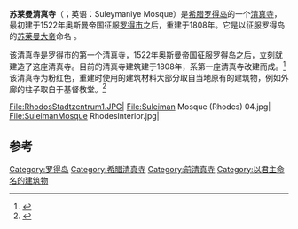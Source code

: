 {{Infobox religious building
|building_name=苏莱曼清真寺
|image=Suleiman mosque Rhodes.jpg
|location=[[希腊|希腊]][[罗得岛|罗得岛]]
|coordinates={{Coord|36|26|40|N|28|13|27|E|display=inline}}
|religious_affiliation=[[伊斯兰教|伊斯兰教]]
|state=[[希腊|希腊]]
|province=[[南爱琴|南爱琴]]
|district=罗得
|cercle=
|municipality=[[罗得市|罗得市]]
|consecration_year=
|status=博物馆<ref>{{cite web|title=Suleymaniye Mosque|url=http://www.rhodesguide.org/suleymaniye-mosque/|website=http://www.rhodesguide.org/|accessdate=2014-07-26|quote=Today, the mosque serves as a museum and can be visited on specific days.|archive-date=2016-03-20|archive-url=https://web.archive.org/web/20160320232722/http://www.rhodesguide.org/suleymaniye-mosque/|dead-url=yes}}</ref>
|architecture_type=清真寺
|architecture_style=
|founded_by=[[苏莱曼大帝|苏莱曼大帝]]
|funded_by=
|year_completed=1522年以后<br/> 重建于1808年
|minaret_quantity=1
|minaret_height={{convert|34.5|m}}<ref name="Religious Monuments">{{cite web|title=Religious Monuments|url=http://www.rhodes.gr/en/ipolimas/touristikosodigos/churches/|website=|publisher=Municipality of Rhodes|deadurl=yes|archiveurl=https://web.archive.org/web/20120419033513/http://www.rhodes.gr/en/ipolimas/touristikosodigos/churches|archivedate=2012-04-19}}</ref>
}}
'''苏莱曼清真寺'''（{{lang-tr|Süleymaniye Camii}}；英语：Suleymaniye Mosque）是[[希腊|希腊]][[罗得岛|罗得岛]]的一个[[清真寺|清真寺]]，最初建于1522年奥斯曼帝国征服[[罗得市|罗得市]]之后，重建于1808年。它是以征服罗得岛的[[苏莱曼大帝|苏莱曼大帝]]命名 。

该清真寺是罗得市的第一个清真寺，1522年奥斯曼帝国征服罗得岛之后，立刻就建造了这座清真寺。目前的清真寺建筑建于1808年，系第一座清真寺改建而成。<ref name="Tataki2000">{{cite book|url=https://books.google.com/books?id=1SDs9dEJtkkC|title=Rhodes, Lindos, Kamiros, Filerimos: the Palace of the Grand Masters and the museum|last=Tataki|first=A. B.|publisher=Ekdotike Athenon|year=2000|isbn=978-960-213-007-0|page=45|quote=The first to be built, immediately after the conquest of Rhodes, was the Mosque of Suleiman. In 1808 the mosque, which today can be seen at the end of Sokratous street, was|access-date=2017-03-26|archive-date=2017-03-27|archive-url=https://web.archive.org/web/20170327010825/https://books.google.com/books?id=1SDs9dEJtkkC|dead-url=no}}</ref> 该清真寺为粉红色，重建时使用的建筑材料大部分取自当地原有的建筑物，例如外廊的柱子取自于基督教堂。<ref name="Currie1989">{{cite book|url=https://books.google.com/books?id=cANor5oQboYC|title=Rhodes and the Dodecanese|last=Currie|first=Jean|date=1989-05-01|publisher=Cape|isbn=978-0-224-02614-7|page=111|quote=After Suleiman captured Rhodes in 1522, the Turks immediately began building a mosque to be named after the conqueror himself. Nearly four centuries later, in the first decade of the nineteenth century, it was rebuilt. Today the rose-pink ...|access-date=2017-03-26|archive-date=2017-03-27|archive-url=https://web.archive.org/web/20170327000806/https://books.google.com/books?id=cANor5oQboYC|dead-url=no}}</ref>

<gallery widths="120" heights="120px" perrow="3">
File:RhodosStadtzentrum1.JPG|
File:Suleiman Mosque (Rhodes) 04.jpg|
File:SuleimanMosque RhodesInterior.jpg|
</gallery>

== 参考 ==
{{Reflist}}
{{罗得岛地标}}

[[Category:罗得岛|Category:罗得岛]]
[[Category:希腊清真寺|Category:希腊清真寺]]
[[Category:前清真寺|Category:前清真寺]]
[[Category:以君主命名的建筑物|Category:以君主命名的建筑物]]